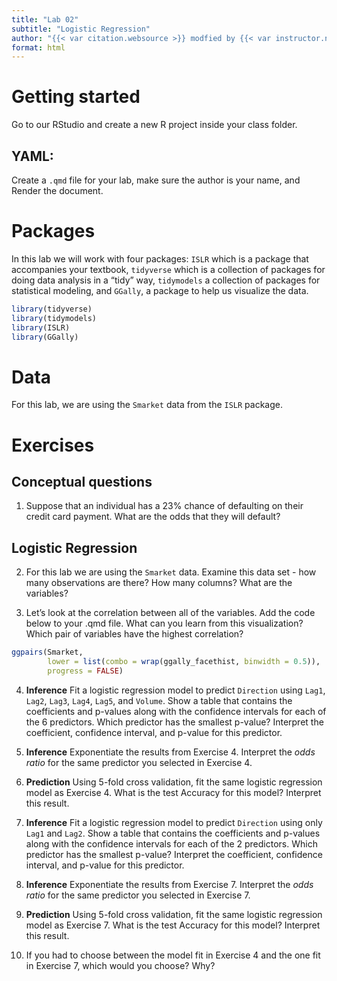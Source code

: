```yaml
---
title: "Lab 02"
subtitle: "Logistic Regression"
author: "{{< var citation.websource >}} modfied by {{< var instructor.name >}}"
format: html
---
```


# Getting started

Go to our RStudio and create a new R project inside your class folder.

## YAML: 

Create a `.qmd` file for your lab, make sure the author is your name, and Render the document.


# Packages

In this lab we will work with four packages: `ISLR` which is a package that accompanies your textbook, `tidyverse` which is a collection of packages for doing data analysis in a "tidy" way, `tidymodels` a collection of packages for statistical modeling, and `GGally`, a package to help us visualize the data.

```r
library(tidyverse) 
library(tidymodels)
library(ISLR)
library(GGally)
```

# Data

For this lab, we are using the `Smarket` data from the `ISLR` package.

# Exercises

## Conceptual questions

1. Suppose that an individual has a 23% chance of defaulting on their credit card payment. What are the odds that they will default?

## Logistic Regression

2. For this lab we are using the `Smarket` data. Examine this data set - how many observations are there? How many columns? What are the variables?

3. Let's look at the correlation between all of the variables. Add the code below to your .qmd file. What can you learn from this visualization? Which pair of variables have the highest correlation?

```r
ggpairs(Smarket, 
        lower = list(combo = wrap(ggally_facethist, binwidth = 0.5)), 
        progress = FALSE)
```


4. **Inference** Fit a logistic regression model to predict `Direction` using `Lag1`, `Lag2`, `Lag3`, `Lag4`, `Lag5`, and `Volume`. Show a table that contains the coefficients and p-values along with the confidence intervals for each of the 6 predictors. Which predictor has the smallest p-value? Interpret the coefficient, confidence interval, and p-value for this predictor.

6. **Inference** Exponentiate the results from Exercise 4. Interpret the _odds ratio_ for the same predictor you selected in Exercise 4.

7. **Prediction** Using 5-fold cross validation, fit the same logistic regression model as Exercise 4. What is the test Accuracy for this model? Interpret this result.

8. **Inference** Fit a logistic regression model to predict `Direction` using only `Lag1` and `Lag2`. Show a table that contains the coefficients and p-values along with the confidence intervals for each of the 2 predictors. Which predictor has the smallest p-value? Interpret the coefficient, confidence interval, and p-value for this predictor.

9. **Inference** Exponentiate the results from Exercise 7. Interpret the _odds ratio_ for the same predictor you selected in Exercise 7.

8. **Prediction** Using 5-fold cross validation, fit the same logistic regression model as Exercise 7. What is the test Accuracy for this model? Interpret this result.

9. If you had to choose between the model fit in Exercise 4 and the one fit in Exercise 7, which would you choose? Why?
